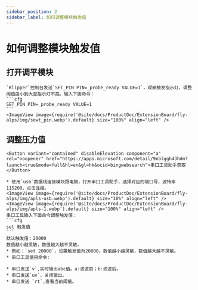 ```yaml
---
sidebar_position: 2
sidebar_label: 如何调整模块触发值
---
```



# 如何调整模块触发值

## 打开调平模块
    `Klipper`控制台发送`SET_PIN PIN=_probe_ready VALUE=1`，观察触发指示灯，调整阈值由小到大至指示灯不亮。输入下面命令：
    ```cfg
    SET_PIN PIN=_probe_ready VALUE=1
    ```
    <ImageView image={require('@site/docs/ProductDoc/ExtensionBoard/fly-alps/img/sewt_pin.webp').default} size="100%" align="left" />

## 调整压力值
    <Button variant="contained" disableElevation component="a" rel="noopener" href="https://apps.microsoft.com/detail/9nblggh43hdm?launch=true&mode=full&hl=en&gl=hk&ocid=bingwebsearch">串口工具助手获取</Button>

    * 使用`usb`数据线连接模块跟电脑，打开串口工具助手，选择对应的端口号，波特率115200，点击连接。
    <ImageView image={require('@site/docs/ProductDoc/ExtensionBoard/fly-alps/img/apls-usb.webp').default} size="10%" align="left" />
    <ImageView image={require('@site/docs/ProductDoc/ExtensionBoard/fly-alps/img/apls-1.webp').default} size="100%" align="left" />
    串口工具输入下面命令调整触发值：
    ```cfg
    set 触发值
    ```
    默认触发值：20000
    数值越小越灵敏，数值越大越不灵敏。
    * 例如：`set 20000`，设置触发值为20000，数值越小越灵敏，数值越大越不灵敏。
    * 串口工具使用命令:

    * 串口发送`v`,实时输出abc值。a:滤波前；b:滤波后。
    * 串口发送`uv`，关闭输出。
    * 串口发送 `rt`,查看当前阈值。